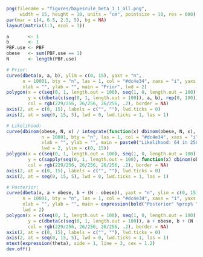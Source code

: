 
```r
png(filename = "figures/bayesrule_beta_1_1_all.png", 
     width = 15, height = 10, units = "cm", pointsize = 10, res = 600)
par(mar = c(4, 6.5, 2.5, 5), bg = NA)
layout(matrix(1:3, ncol = 1))

a       <- 1
b       <- 1
PBF.use <- PBF
obese   <- sum(PBF.use == 1)
N       <- length(PBF.use)

# Prior:
curve(dbeta(x, a, b), ylim = c(0, 15), yaxt = "n", 
      n = 10001, bty = "n", las = 1, col = "#dc4e34", xaxs = "i", yaxs = "i", 
      xlab = "", ylab = "", main = "Prior", lwd = 2)
polygon(x = c(seq(0, 1, length.out = 100), seq(1, 0, length.out = 100)), 
        y = c(dbeta(c(seq(0, 1, length.out = 100)), a, b), rep(0, 100)), 
        col = rgb(229/256, 26/256, 26/256, .2), border = NA)
axis(2, at = c(0, 15), labels = c("", ""), lwd.ticks = 0)
axis(2, at = seq(0, 15, 5), lwd = 0, lwd.ticks = 1, las = 1)

# Likelihood:
curve(dbinom(obese, N, x) / integrate(function(x) dbinom(obese, N, x), 0, 1)$value, yaxt = "n", 
             n = 10001, bty = "n", las = 1, col = "#dc4e34", xaxs = "i", yaxs = "i", 
             xlab = "", ylab = "", main = paste0("Likelihood: 64 in 250"), 
             lwd = 2, ylim = c(0, 15))
polygon(x = c(seq(0, 1, length.out = 100), seq(1, 0, length.out = 100)), 
        y = c(sapply(seq(0, 1, length.out = 100), function(x) dbinom(obese, N, x) / integrate(function(x) dbinom(obese, N, x), 0, 1)$value), rep(0, 100)),
        col = rgb(229/256, 26/256, 26/256, .2), border = NA)
axis(2, at = c(0, 15), labels = c("", ""), lwd.ticks = 0)
axis(2, at = seq(0, 15, 5), lwd = 0, lwd.ticks = 1, las = 1)

# Posterior:
curve(dbeta(x, a + obese, b + (N - obese)), yaxt = "n", ylim = c(0, 15), 
      n = 10001, bty = "n", las = 1, col = "#dc4e34", xaxs = "i", yaxs = "i", 
      xlab = "", ylab = "", main = expression(bold("Posterior" %prop% "Prior x Likelihood")), 
      lwd = 2)
polygon(x = c(seq(0, 1, length.out = 100), seq(1, 0, length.out = 100)), 
        y = c(dbeta(c(seq(0, 1, length.out = 100)), a + obese, b + (N - obese)), rep(0, 100)), 
        col = rgb(229/256, 26/256, 26/256, .2), border = NA)
axis(2, at = c(0, 15), labels = c("", ""), lwd.ticks = 0)
axis(2, at = seq(0, 15, 5), lwd = 0, lwd.ticks = 1, las = 1)
mtext(expression(theta), side = 1, line = 3, cex = 1.2)
dev.off()
```
